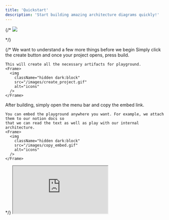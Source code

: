 ```yaml
---
title: 'Quickstart'
description: 'Start building amazing architecture diagrams quickly!'
---
```


{/* <Frame>
  <img
    className="hidden dark:block"
    src="/images/hero.jpg"
  />
</Frame> */}


{/* <Steps>
  <Step>
    <Card title="Apply for early access" icon="memo-circle-check" href="https://tally.so/r/wQR1eX">
      We want to understand a few more things before we begin
    </Card>
  </Step>
  <Step title="Create a project">
    Simply click the create button and once your project opens, press build.

    This will create all the necessary artifacts for playground.
    <Frame>
      <img
        className="hidden dark:block"
        src="/images/create_project.gif"
        alt="icons"
      />
    </Frame>
  </Step>
  <Step title="Get the embed link">
    After building, simply open the menu bar and copy the embed link.

    You can embed the playground anywhere you want. For example, we attach them to our notion docs so
    that we can read the text as well as play with our internal architecture.
    <Frame>
      <img
        className="hidden dark:block"
        src="/images/copy_embed.gif"
        alt="icons"
      />
    </Frame>
  </Step>
</Steps> */}

<Frame caption="A short tutorial on metz!">
    <iframe 
        src="https://www.loom.com/embed/c6a9560147d944649e52d71e8b3f78f0?sid=5f402569-a4de-4a4c-a829-0d24e7f55174" 
        width={'100%'}
        height={'480px'}
        allowFullScreen
    />
</Frame>
